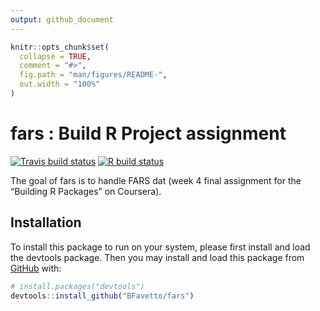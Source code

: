 ```yaml
---
output: github_document
---
```


<!-- README.md is generated from README.Rmd. Please edit that file -->

```r
knitr::opts_chunk$set(
  collapse = TRUE,
  comment = "#>",
  fig.path = "man/figures/README-",
  out.width = "100%"
)
```

# fars : Build R Project assignment

<!-- badges: start -->
[![Travis build status](https://travis-ci.com/BFavetto/fars.svg?branch=master)](https://travis-ci.com/BFavetto/fars)
[![R build status](https://github.com/BFavetto/fars/workflows/R-CMD-check/badge.svg)](https://github.com/BFavetto/fars/actions)
<!-- badges: end -->

The goal of fars is to handle FARS dat (week 4 final assignment for the "Building R Packages" on Coursera).

## Installation

To install this package to run on your system, please first install and load the devtools package. Then you may install and load this package from [GitHub](https://github.com/) with:

``` r
# install.packages("devtools")
devtools::install_github("BFavetto/fars")
```

